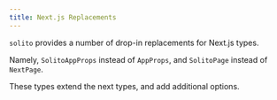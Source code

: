 ```yaml
---
title: Next.js Replacements
---
```


`solito` provides a number of drop-in replacements for Next.js types.

Namely, `SolitoAppProps` instead of `AppProps`, and `SolitoPage` instead of `NextPage`.

These types extend the next types, and add additional options.
